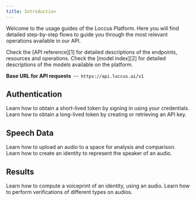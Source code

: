 ```yaml
---
title: Introduction
---
```


Welcome to the usage guides of the Loccus Platform. Here you
will find detailed step-by-step flows to guide you through the
most relevant operations available in our API.

<Tip>
  Check the [API reference][1] for detailed descriptions of the
  endpoints, resources and operations.
</Tip>

<Tip>
  Check the [model index][2] for detailed descriptions of the
  models available on the platform.
</Tip>

<Note>**Base URL for API requests** -- `https://api.loccus.ai/v1`</Note>

## Authentication

<CardGroup cols={2}>
  <Card title="Authenticate using credentials" icon="pen-field" href="/guides/authenticate-using-credentials">
    Learn how to obtain a short-lived token
    by signing in using your credentials.
  </Card>
  <Card title="Authenticate using API keys" icon="key" href="/guides/authenticate-using-api-keys">
    Learn how to obtain a long-lived token
    by creating or retrieving an API key.
  </Card>
</CardGroup>

## Speech Data

<CardGroup cols={2}>
  <Card title="Upload an audio" icon="comment" href="/guides/upload-an-audio">
    Learn how to upload an audio to a
    space for analysis and comparison.
  </Card>
  <Card title="Create an identity" icon="id-card" href="/guides/create-an-identity">
    Learn how to create an identity to
    represent the speaker of an audio.
  </Card>
</CardGroup>

## Results

<CardGroup cols={2}>
  <Card title="Compute a voiceprint" icon="fingerprint" href="/guides/compute-a-voiceprint">
    Learn how to compute a voiceprint of
    an identity, using an audio.
  </Card>
  <Card title="Perform a verification" icon="shield-check" href="/guides/perform-a-verification">
    Learn how to perform verifications of
    different types on audios.
  </Card>
</CardGroup>

[1]: /api-reference/introduction
[2]: /models/introduction
